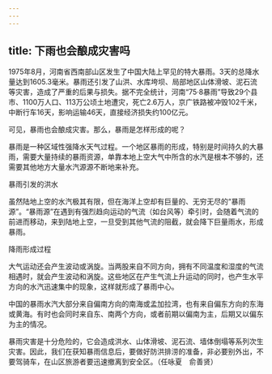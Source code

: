 ```yaml
---
---
---
```

title: 下雨也会酿成灾害吗
---




1975年8月，河南省西南部山区发生了中国大陆上罕见的特大暴雨。3天的总降水量达到1605.3毫米。暴雨还引发了山洪、水库垮坝、局部地区山体滑坡、泥石流等灾害，造成了严重的后果与损失。据不完全统计，河南“75·8暴雨”导致29个县市、1100万人口、113万公顷土地遭灾，死亡2.6万人，京广铁路被冲毁102千米，中断行车16天，影响运输46天，直接经济损失约100亿元。

可见，暴雨也会酿成灾害。那么，暴雨是怎样形成的呢？

暴雨是一种区域性强降水天气过程。一个地区暴雨的形成，特别是时间持久的大暴雨，需要大量持续的暴雨资源，单靠本地上空大气中所含的水汽是根本不够的，还需要其他地方大量水汽源源不断地来补充。

暴雨引发的洪水



虽然陆地上空的水汽极其有限，但在海洋上空却有巨量的、无穷无尽的“暴雨源”。“暴雨源”在遇到有强烈趋向运动的气流（如台风等）牵引时，会随着气流的前进而移动，来到陆地上空，一旦受到其他气流的阻截，就会降下巨量雨水，形成暴雨。

降雨形成过程



大气运动还会产生波动或涡旋。当两股来自不同方向，拥有不同温度和湿度的气流相遇时，就会产生波动和涡旋。这些地区在产生气流上升运动的同时，也产生水平方向的水汽迅速集中的现象，这样就形成了暴雨中心。

中国的暴雨水汽大部分来自偏南方向的南海或孟加拉湾，也有来自偏东方向的东海或黄海。有时也会同时来自东、南两个方向，或者前期以偏南为主，后期又以偏东为主的情况。

暴雨灾害是十分危险的，它会造成洪水、山体滑坡、泥石流、墙体倒塌等系列次生灾害。因此，我们在获知暴雨信息后，要做好防洪排涝的准备，非必要别外出，不要驾骑车，在山区旅游者要迅速撤离到安全区。（任咏夏　俞善贤）